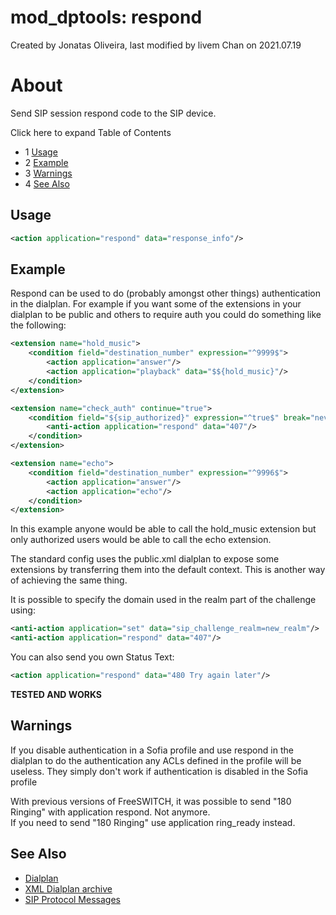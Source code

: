 
# mod_dptools: respond 

 Created by  Jonatas Oliveira, last modified by  livem Chan on 2021.07.19

# About

Send SIP session respond code to the SIP device.

Click here to expand Table of Contents

* 1 [Usage](#usage)
* 2 [Example](#example)
* 3 [Warnings](#warnings)
* 4 [See Also](#see-also)

## Usage

```xml
<action application="respond" data="response_info"/>
```

## Example

Respond can be used to do (probably amongst other things) authentication in the dialplan. For example if you want some of the extensions in your dialplan to be public and others to require auth you could do something like the following:

```xml
<extension name="hold_music">
	<condition field="destination_number" expression="^9999$">
		<action application="answer"/>
		<action application="playback" data="$${hold_music}"/>
	</condition>
</extension>

<extension name="check_auth" continue="true"> 
	<condition field="${sip_authorized}" expression="^true$" break="never"> 
		<anti-action application="respond" data="407"/> 
	</condition> 
</extension>

<extension name="echo">
	<condition field="destination_number" expression="^9996$">
		<action application="answer"/>
		<action application="echo"/>
	</condition>
</extension>
```

In this example anyone would be able to call the hold\_music extension but only authorized users would be able to call the echo extension.

The standard config uses the public.xml dialplan to expose some extensions by transferring them into the default context. This is another way of achieving the same thing.

It is possible to specify the domain used in the realm part of the challenge using:

```xml
<anti-action application="set" data="sip_challenge_realm=new_realm"/> 
<anti-action application="respond" data="407"/>
```

You can also send you own Status Text:

```xml
<action application="respond" data="480 Try again later"/>
```

**TESTED AND WORKS**

## Warnings

If you disable authentication in a Sofia profile and use respond in the dialplan to do the authentication any ACLs defined in the profile will be useless. They simply don't work if authentication is disabled in the Sofia profile

With previous versions of FreeSWITCH, it was possible to send "180 Ringing" with application respond. Not anymore.  
If you need to send "180 Ringing" use application ring\_ready instead.

## See Also

* [Dialplan](../../Dialplan/index.mdx#0-about)
* [XML Dialplan archive](../../Dialplan/XML-Dialplan-archive_6586601.mdx#why)
* [SIP Protocol Messages](../../Troubleshooting-Debugging/SIP-Protocol-Messages_1048971.mdx#about)

  

